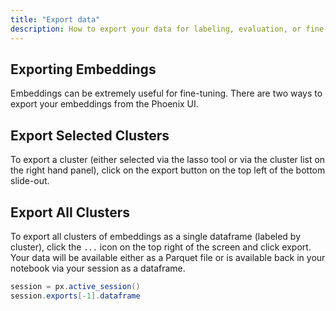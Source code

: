 ```yaml
---
title: "Export data"
description: How to export your data for labeling, evaluation, or fine-tuning
---
```


## Exporting Embeddings

Embeddings can be extremely useful for fine-tuning. There are two ways to export your embeddings from the Phoenix UI.

## Export Selected Clusters

To export a cluster (either selected via the lasso tool or via the cluster list on the right hand panel), click on the export button on the top left of the bottom slide-out.

## Export All Clusters

To export all clusters of embeddings as a single dataframe (labeled by cluster), click the `...` icon on the top right of the screen and click export. Your data will be available either as a Parquet file or is available back in your notebook via your session as a dataframe.

```java
session = px.active_session()
session.exports[-1].dataframe
```


